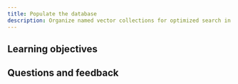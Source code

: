 ```yaml
---
title: Populate the database
description: Organize named vector collections for optimized search in Weaviate.
---
```

<!-- Like a subject number (e.g. CS101) -->

<!-- Provide context for this course, in addition to the concrete learning goals and outcomes. Why would someone want to do this unit? -->

<!-- :::warning TODO
Intro video here
::: -->

## <i class="fa-solid fa-bullseye-arrow"></i> Learning objectives


<!-- Replace unitName with name from `unitData.js` - will pull in learning goals and outcomes -->
<LearningGoals unitName="nv_collections"/>

## Questions and feedback


<DocsFeedback/>
